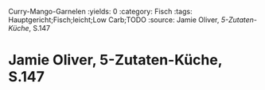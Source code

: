 Curry-Mango-Garnelen
:yields: 0
:category: Fisch
:tags: Hauptgericht;Fisch;leicht;Low Carb;TODO
:source: Jamie Oliver, _5-Zutaten-Küche_, S.147

# Jamie Oliver, 5-Zutaten-Küche, S.147